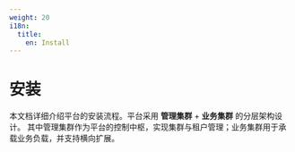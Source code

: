 ```yaml
---
weight: 20
i18n:
  title:
    en: Install
---
```


# 安装

<Overview />

本文档详细介绍平台的安装流程。平台采用 **管理集群** + **业务集群** 的分层架构设计。
其中管理集群作为平台的控制中枢，实现集群与租户管理；业务集群用于承载业务负载，并支持横向扩展。
